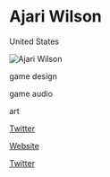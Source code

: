 # Ajari Wilson

<Location>

United States

</Location>

![Ajari Wilson](https://pbs.twimg.com/media/BjXsUnVCEAA38fm.jpg)

<Skills>

game design

game audio

art

</Skills>

<Personal>

[Twitter](https://twitter.com/AjariWilson)

</Personal>

<Business>

[Website](http://adversarygames.com/)

[Twitter](https://twitter.com/adversarygames)

</Business>


